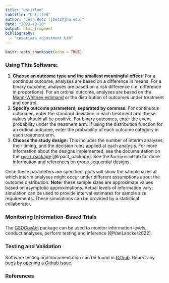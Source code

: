 ```yaml
---
title: "Untitled"
subtitle: "Untitled"
author: "Josh Betz (jbetz@jhu.edu)"
date: "2023-10-20"
output: html_fragment
bibliography:
  - "covariate_adjustment.bib"
---
```


```r
knitr::opts_chunk$set(echo = TRUE)
```

### Using This Software:

  1. **Choose an outcome type and the smallest meaningful effect:** For a continous outcome, analyses are based on a difference in means. For a binary outcome, analyses are based on a risk difference (i.e. difference in proportions). For an ordinal outcome, analyses are based on the [Mann-Whitney estimand](https://covariateadjustment.github.io/estimands.html#mann-whitney-m-w-estimand) or the distribution of outcomes under treatment and control.
  2. **Specify outcome parameters, separated by commas:** For continuous outcomes, enter the standard deviation in each treatment arm: these values should all be positive. For binary outcomes, enter the event probability under the treatment arm. If using the distribution function for an ordinal outcome, enter the probability of each outcome category in each treatment arm.
  3. **Choose the study design:** This includes the number of interim analyses, their timing, and the decision rules applied at each analysis. For more information about the designs implemented, see the documentation on the [`rpact` package](https://cran.r-project.org/web/packages/rpact/index.html) [@rpact_package]. See the `Background` tab for more information and references on group sequential designs.

Once these parameters are specified, plots will show the sample sizes at which interim analyses might occur under different assumptions about the outcome distribution. **Note:** these sample sizes are approximate values based on asymptotic approximations. Actual levels of information vary: simulation can be used to provide interval estimates for sample size requirements. These simulations can be provided by a statistical collaborator.




### Monitoring Information-Based Trials

The [GSDCovAdj](https://github.com/kelvlanc/GSDCovAdj) package can be used to monitor information levels, conduct analyses, perform testing and inference [@VanLancker2022]. 



### Testing and Validation

Software testing and documentation can be found in [Github](). Report any bugs by opening a [Github Issue](). 




### References

